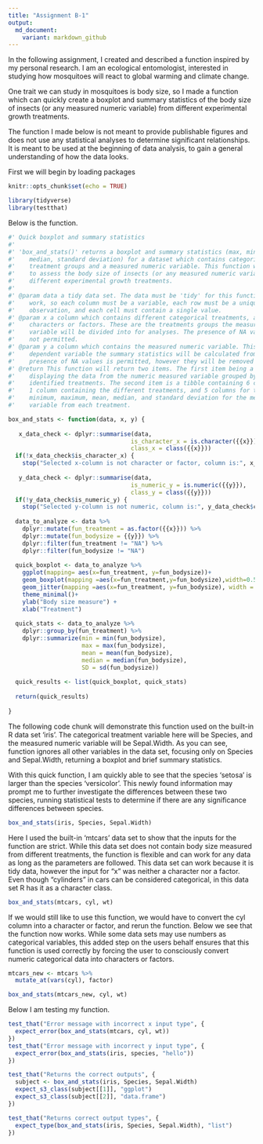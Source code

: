 ```yaml
---
title: "Assignment B-1"
output:
  md_document:
    variant: markdown_github
---
```


In the following assignment, I created and described a function inspired by my 
personal research. I am an ecological entomologist, interested in studying how 
mosquitoes will react to global warming and climate change. 

One trait we can study in mosquitoes is body size, so I made a function which 
can quickly create a boxplot and summary statistics of the body size of insects 
(or any measured numeric variable) from different experimental growth treatments. 

The function I made below is not meant to provide publishable figures and does 
not use any statistical analyses to determine significant relationships. It is 
meant to be used at the beginning of data analysis, to gain a general 
understanding of how the data looks.

First we will begin by loading packages
```r
knitr::opts_chunk$set(echo = TRUE)
```

```r
library(tidyverse)
library(testthat)
```


Below is the function.

``` r

#' Quick boxplot and summary statistics 
#'
#' 'box_and_stats()' returns a boxplot and summary statistics (max, min, mean, 
#'    median, standard deviation) for a dataset which contains categorical 
#'    treatment groups and a measured numeric variable. This function was made 
#'    to assess the body size of insects (or any measured numeric variable) from 
#'    different experimental growth treatments. 
#'
#' @param data a tidy data set. The data must be 'tidy' for this function to 
#'    work, so each column must be a variable, each row must be a unique 
#'    observation, and each cell must contain a single value.
#' @param x a column which contains different categorical treatments, and can be 
#'    characters or factors. These are the treatments groups the measured 
#'    variable will be divided into for analyses. The presence of NA values is
#'    not permitted.
#' @param y a column which contains the measured numeric variable. This is 
#'    dependent variable the summary statistics will be calculated from. The 
#'    presence of NA values is permitted, however they will be removed for analyses. 
#' @return This function will return two items. The first item being a boxplot 
#'    displaying the data from the numeric measured variable grouped by the 
#'    identified treatments. The second item is a tibble containing 6 columns: 
#'    1 column containing the different treatments, and 5 columns for the 
#'    minimum, maximum, mean, median, and standard deviation for the measured 
#'    variable from each treatment. 

box_and_stats <- function(data, x, y) {
  
   x_data_check <- dplyr::summarise(data,
                                   is_character_x = is.character({{x}}) | is.factor({{x}}),
                                   class_x = class({{x}}))
  if(!x_data_check$is_character_x) {
    stop("Selected x-column is not character or factor, column is:", x_data_check$class_x)}
   
   y_data_check <- dplyr::summarise(data,
                                   is_numeric_y = is.numeric({{y}}),
                                   class_y = class({{y}}))
  if(!y_data_check$is_numeric_y) {
    stop("Selected y-column is not numeric, column is:", y_data_check$class_y)}
   
  data_to_analyze <- data %>%
    dplyr::mutate(fun_treatment = as.factor({{x}})) %>%
    dplyr::mutate(fun_bodysize = {{y}}) %>%
    dplyr::filter(fun_treatment != "NA") %>%
    dplyr::filter(fun_bodysize != "NA")
  
  quick_boxplot <- data_to_analyze %>%
    ggplot(mapping= aes(x=fun_treatment, y=fun_bodysize))+ 
    geom_boxplot(mapping =aes(x=fun_treatment,y=fun_bodysize),width=0.5)+
    geom_jitter(mapping =aes(x=fun_treatment, y=fun_bodysize), width = 0.1, alpha = 0.6)+
    theme_minimal()+
    ylab("Body size measure") +
    xlab("Treatment")
    
  quick_stats <- data_to_analyze %>%
    dplyr::group_by(fun_treatment) %>%
    dplyr::summarize(min = min(fun_bodysize),
                     max = max(fun_bodysize),
                     mean = mean(fun_bodysize),
                     median = median(fun_bodysize),
                     SD = sd(fun_bodysize))
  
  quick_results <- list(quick_boxplot, quick_stats)
                     
  return(quick_results)
  
}
```



The following code chunk will demonstrate this function used on the built-in R 
data set 'iris'. The categorical treatment variable here will be Species, and 
the measured numeric variable will be Sepal.Width. As you can see, function 
ignores all other variables in the data set, focusing only on Species and 
Sepal.Width, returning a boxplot and brief summary statistics. 

With this quick function, I am quickly able to see that the species 'setosa' is 
larger than the species 'versicolor'. This newly found information may prompt 
me to further investigate the differences between these two species, running 
statistical tests to determine if there are any significance differences between 
species.

```r
box_and_stats(iris, Species, Sepal.Width)
```

Here I used the built-in 'mtcars' data set to show that the inputs for the 
function are strict. While this data set does not contain body size measured 
from different treatments, the function is flexible and can work for any data as
long as the parameters are followed. This data set can work because it is tidy 
data, however the input for "x" was neither a character nor a factor. Even 
though "cylinders" in cars can be considered categorical, in this data set R has 
it as a character class. 

```r
box_and_stats(mtcars, cyl, wt)
```

If we would still like to use this function, we would have to convert the cyl 
column into a character or factor, and rerun the function. Below we see that the 
function now works. While some data sets may use numbers as categorical 
variables, this added step on the users behalf ensures that this function is 
used correctly by forcing the user to consciously convert numeric categorical 
data into characters or factors. 
```r

mtcars_new <- mtcars %>%
  mutate_at(vars(cyl), factor)

box_and_stats(mtcars_new, cyl, wt)

```

Below I am testing my function. 
```r
test_that("Error message with incorrect x input type", {
  expect_error(box_and_stats(mtcars, cyl, wt))
})
test_that("Error message with incorrect y input type", {
  expect_error(box_and_stats(iris, species, "hello"))
})

test_that("Returns the correct outputs", {
  subject <- box_and_stats(iris, Species, Sepal.Width)
  expect_s3_class(subject[[1]], "ggplot")
  expect_s3_class(subject[[2]], "data.frame")
})

test_that("Returns correct output types", {
  expect_type(box_and_stats(iris, Species, Sepal.Width), "list")
})

```





